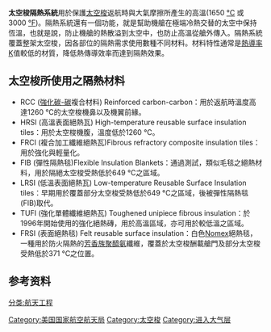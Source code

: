 {{无来源|time=2022-5-7}}
'''太空梭隔熱系統'''用於保護[[太空梭|太空梭]]返航時與大氣摩擦所產生的高溫(1650 [[°C|°C]] 或 3000 [[°F|°F]])。隔熱系統還有一個功能，就是幫助機艙在極端冷熱交替的太空中保持恆溫，也就是說，防止機艙的熱散溢到太空中，也防止高溫從艙外傳入。隔熱系統覆蓋整架太空梭，因各部位的隔熱需求使用數種不同材料。材料特性通常是[[熱導率|熱導率]]K值較低的材質，降低熱傳導效率而達到隔熱效果。

==太空梭所使用之隔熱材料==

*RCC ([[強化碳-碳|強化碳-碳]]複合材料) Reinforced carbon-carbon：用於返航時溫度高達1260 °C的太空梭機鼻以及機翼前緣。
*HRSI (高溫表面絕熱瓦) High-temperature reusable surface insulation tiles：用於太空梭機腹，溫度低於1260 °C。
*FRCI (複合加工纖維絕熱瓦)Fibrous refractory composite insulation tiles：用於強化與輕量化。
*FIB (彈性隔熱毯)Flexible Insulation Blankets：通過測試，類似毛毯之絕熱材料，用於隔絕太空梭受熱低於649 °C之區域。
*LRSI (低溫表面絕熱瓦) Low-temperature Reusable Surface Insulation tiles：早期用於覆蓋部分太空梭受熱低於649 °C之區域，後被彈性隔熱毯(FIB)取代。
*TUFI (強化單體纖維絕熱瓦) Toughened unipiece fibrous insulation：於1996年開始使用的強化絕熱磚，用於高溫區域，亦可用於較低溫之區域。
*FRSI (表面絕熱毯) Felt reusable surface insulation：白色[[Nomex|Nomex]]絕熱毯，一種用於防火隔熱的[[芳香族聚醯氨|芳香族聚醯氨]]纖維，覆蓋於太空梭酬載艙門及部分太空梭受熱低於371 °C之位置。
==参考资料==
{{Space Shuttle}}
[[Category:美国国家航空航天局|Category:美国国家航空航天局]]
[[Category:太空梭|Category:太空梭]]
[[Category:进入大气层|Category:进入大气层]]
[[分类:航天工程|分类:航天工程]]